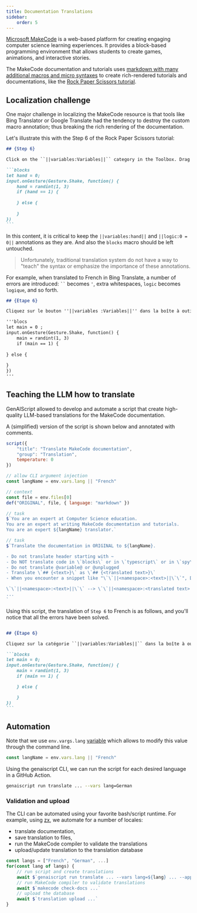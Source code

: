 ```yaml
---
title: Documentation Translations
sidebar:
    order: 5
---
```


[Microsoft MakeCode](https://makecode.com) is a web-based platform 
for creating engaging computer science learning experiences. 
It provides a block-based programming environment that allows students 
to create games, animations, and interactive stories. 

The MakeCode documentation and tutorials uses [markdown with many additional macros
and micro syntaxes](https://makecode.com/writing-docs) 
to create rich-rendered tutorials and documentations, like the [Rock Paper Scissors tutorial](https://makecode.microbit.org/projects/rock-paper-scissors).

## Localization challenge

One major challenge in localizing the MakeCode resource is that 
tools like Bing Translator or Google Translate had the tendency to destroy the custom macro
annotation; thus breaking the rich rendering of the documentation.

Let's illustrate this with the Step 6 of the Rock Paper Scissors tutorial:

````markdown wrap
## {Step 6}

Click on the ``||variables:Variables||`` category in the Toolbox. Drag a ``||variables:hand||`` block out and drop it into the ``||logic:0 = 0||`` comparison block replacing the first **0**.  Click on the second 0 in the comparison block and change to **1**.

```blocks
let hand = 0;
input.onGesture(Gesture.Shake, function() {
    hand = randint(1, 3)
    if (hand == 1) {
    	
    } else {
    	
    }
})
```
````

In this content, it is critical to keep the `||variables:hand||`
and `||logic:0 = 0||` annotations as they are. And also the `blocks` macro should be left untouched.

> Unfortunately, traditional translation system do not have a way to "teach" the syntax or emphasize
the importance of these annotations.

For example, when translated to French in Bing Translate, a number of errors are introduced:
` `` ` becomes `'`, extra whitespaces, `logic` becomes `logique`, and so forth.

````markdown wrap
## {Étape 6}

Cliquez sur le bouton ''||variables :Variables||'' dans la boîte à outils. Faites glisser un ''||variables :main||'' et déposez-le dans le fichier ''||logique :0 = 0||'' en remplacement du premier **0**.  Cliquez sur le deuxième 0 dans le bloc de comparaison et passez à **1**.

'''blocs
let main = 0 ;
input.onGesture(Gesture.Shake, function() {
    main = randint(1, 3)
    if (main == 1) {
    	
} else {
    	
}
})
'''
````

## Teaching the LLM how to translate

GenAIScript allowed to develop and automate a script that create high-quality LLM-based translations
for the MakeCode documentation.

A (simplified) version of the script is shown below and annotated with comments.

````js wrap
script({
    "title": "Translate MakeCode documentation",
    "group": "Translation",
    temperature: 0
})

// allow CLI argument injection
const langName = env.vars.lang || "French"

// context
const file = env.files[0]
def("ORIGINAL", file, { language: "markdown" })

// task
$`You are an expert at Computer Science education. 
You are an expert at writing MakeCode documentation and tutorials. 
You are an expert ${langName} translator.`

// task
$`Translate the documentation in ORIGINAL to ${langName}.

- Do not translate header starting with ~
- Do NOT translate code in \`blocks\` or in \`typescript\` or in \`spy\` or in \`python\`. However, you can should comments.
- Do not translate @variable@ or @unplugged
- Translate \`## {<text>}\` as \`## {<translated text>}\`
- When you encounter a snippet like "\`\`||<namespace>:<text>||\`\`", DO NOT translate <namespace> and DO translate text.

\`\`||<namespace>:<text>||\`\` --> \`\`||<namespace>:<translated text>||\`\`
...
`
````

Using this script, the translation of `Step 6` to French is as follows, and
you'll notice that all the errors have been solved.

````markdown wrap

## {Étape 6}

Cliquez sur la catégorie ``||variables:Variables||`` dans la boîte à outils. Faites glisser un bloc ``||variables:main||`` et déposez-le dans le bloc de comparaison ``||logic:0 = 0||``, en remplaçant le premier **0**. Cliquez sur le deuxième 0 dans le bloc de comparaison et changez-le en **1**.

```blocks
let main = 0;
input.onGesture(Gesture.Shake, function() {
    main = randint(1, 3)
    if (main == 1) {

    } else {

    }
})
```
````

## Automation

Note that we use `env.vargs.lang` [variable](/genaiscript/reference/scripts/variables) which allows to modify this value through the command line.

```js
const langName = env.vars.lang || "French"
```

Using the genaiscript CLI, we can run the script for each desired language in a GitHub Action.

```sh
genaiscript run translate ... --vars lang=German
```

### Validation and upload

The CLI can be automated using your favorite bash/script runtime.
For example, using [zx](https://google.github.io/zx/), we automate for a number of locales:

- translate documentation,
- save translation to files,
- run the MakeCode compiler to validate the translations
- upload/update translation to the translation database

```js wrap title="ai-translation.mjs"
const langs = ["French", "German", ...]
for(const lang of langs) {
    // run script and create translations
    await $`genaiscript run translate ... --vars lang=${lang} ... --apply-edits`
    // run MakeCode compiler to validate translations 
    await $`makecode check-docs ...`
    // upload the database
    await $`translation upload ...`
}
```